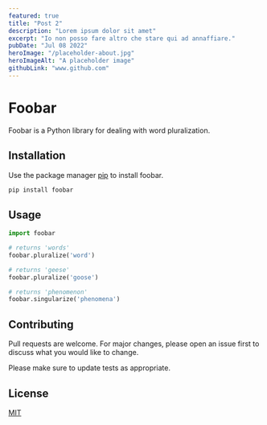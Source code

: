 ```yaml
---
featured: true
title: "Post 2"
description: "Lorem ipsum dolor sit amet"
excerpt: "Io non posso fare altro che stare qui ad annaffiare."
pubDate: "Jul 08 2022"
heroImage: "/placeholder-about.jpg"
heroImageAlt: "A placeholder image"
githubLink: "www.github.com"
---
```


# Foobar

Foobar is a Python library for dealing with word pluralization.

## Installation

Use the package manager [pip](https://pip.pypa.io/en/stable/) to install foobar.

```bash
pip install foobar
```

## Usage

```python
import foobar

# returns 'words'
foobar.pluralize('word')

# returns 'geese'
foobar.pluralize('goose')

# returns 'phenomenon'
foobar.singularize('phenomena')
```

## Contributing

Pull requests are welcome. For major changes, please open an issue first
to discuss what you would like to change.

Please make sure to update tests as appropriate.

## License

[MIT](https://choosealicense.com/licenses/mit/)
